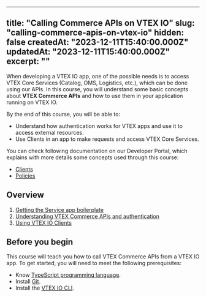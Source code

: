 ---
title: "Calling Commerce APIs on VTEX IO"
slug: "calling-commerce-apis-on-vtex-io"
hidden: false
createdAt: "2023-12-11T15:40:00.000Z"
updatedAt: "2023-12-11T15:40:00.000Z"
excerpt: ""
--

When developing a VTEX IO app, one of the possible needs is to access VTEX Core Services (Catalog, OMS, Logistics, etc.), which can be done using our APIs. In this course, you will understand some basic concepts about **VTEX Commerce APIs** and how to use them in your application running on VTEX IO.

By the end of this course, you will be able to:

- Understand how authentication works for VTEX apps and use it to access external resources.
- Use Clients in an app to make requests and access VTEX Core Services.

You can check following documentation on our Developer Portal, which explains with more details some concepts used through this course:

- [Clients](https://developers.vtex.com/docs/guides/vtex-io-documentation-clients)
- [Policies](https://developers.vtex.com/docs/guides/vtex-io-documentation-policies)

## Overview

1. [Getting the Service app boilerplate](https://developers.vtex.com/docs/guides/calling-commerce-apis-1-getting-the-service-app-boilerplate)
2. [Understanding VTEX Commerce APIs and authentication](https://developers.vtex.com/docs/guides/calling-commerce-apis-2-discovering-vtex-commerce-apis-and-authentication)
3. [Using VTEX IO Clients](https://developers.vtex.com/docs/guides/calling-commerce-apis-3-using-vtex-io-clients)

## Before you begin

This course will teach you how to call VTEX Commerce APIs from a VTEX IO app. To get started, you will need to meet the following prerequisites:

- Know [TypeScript programming language](https://www.typescriptlang.org/).
- Install [Git](https://git-scm.com).
- Install the [VTEX IO CLI](https://developers.vtex.com/docs/guides/vtex-io-documentation-vtex-io-cli-install).
